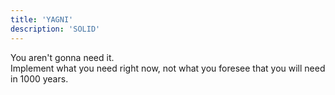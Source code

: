 ```yaml
---
title: 'YAGNI'
description: 'SOLID'
---
```


You aren't gonna need it. \
Implement what you need right now, not what you foresee that you will need in 1000 years.
